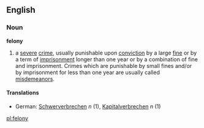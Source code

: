 ==English==
===Noun===
'''felony'''
#a [[severe]] [[crime]], usually punishable upon [[conviction]] by a large [[fine]] or by a term of [[imprisonment]] longer than one year or by a combination of fine and imprisonment. Crimes which are punishable by small fines and/or by imprisonment for less than one year are usually called [[misdemeanor]]s.
====Translations====
*German: [[Schwerverbrechen]] ''n'' (1), [[Kapitalverbrechen]] ''n'' (1)

[[pl:felony]]